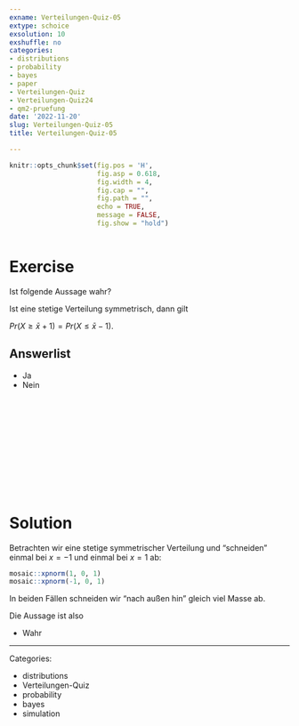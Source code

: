 ```yaml
---
exname: Verteilungen-Quiz-05
extype: schoice
exsolution: 10
exshuffle: no
categories:
- distributions
- probability
- bayes
- paper
- Verteilungen-Quiz
- Verteilungen-Quiz24
- qm2-pruefung
date: '2022-11-20'
slug: Verteilungen-Quiz-05
title: Verteilungen-Quiz-05

---
```






```r
knitr::opts_chunk$set(fig.pos = 'H',
                      fig.asp = 0.618,
                      fig.width = 4,
                      fig.cap = "", 
                      fig.path = "",
                      echo = TRUE,
                      message = FALSE,
                      fig.show = "hold")



```






# Exercise

Ist folgende Aussage wahr?

Ist eine stetige Verteilung symmetrisch,  dann gilt

$Pr(X \ge \bar{x} + 1) = Pr(X \le \bar{x} - 1)$.


Answerlist
----------
* Ja
* Nein



</br>
</br>
</br>
</br>
</br>
</br>
</br>
</br>
</br>
</br>

# Solution

Betrachten wir eine stetige symmetrischer Verteilung
und "schneiden" einmal bei $x=-1$ und einmal bei $x=1$ ab:

```r
mosaic::xpnorm(1, 0, 1)
mosaic::xpnorm(-1, 0, 1)
```


In beiden Fällen schneiden wir "nach außen hin" gleich viel Masse ab.




Die Aussage ist also


* Wahr





---

Categories: 

- distributions
- Verteilungen-Quiz
- probability
- bayes
- simulation

